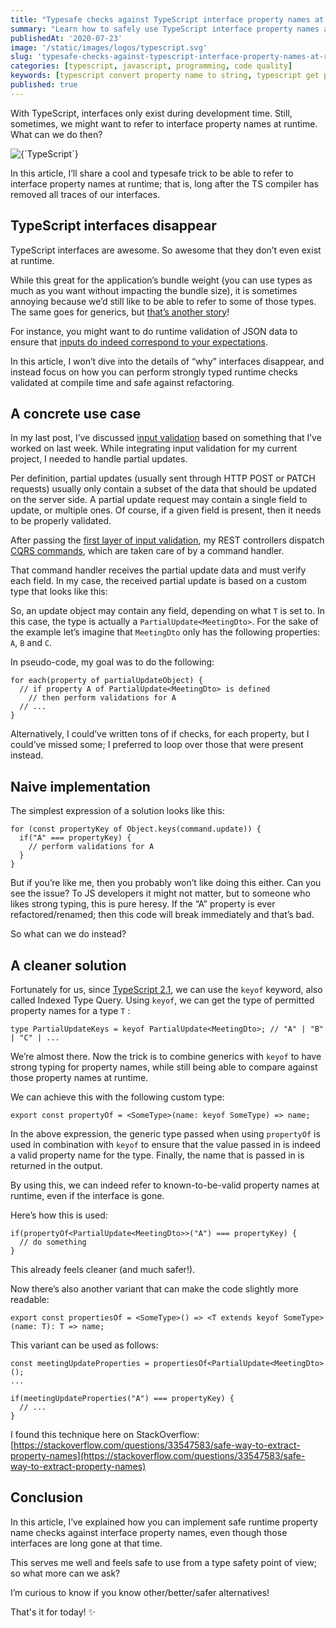 ```yaml
---
title: "Typesafe checks against TypeScript interface property names at runtime"
summary: "Learn how to safely use TypeScript interface property names at runtime."
publishedAt: '2020-07-23'
image: '/static/images/logos/typescript.svg'
slug: 'typesafe-checks-against-typescript-interface-property-names-at-runtime'
categories: [typescript, javascript, programming, code quality]
keywords: [typescript convert property name to string, typescript get property name of type, typescript]
published: true
---
```


With TypeScript, interfaces only exist during development time. Still, sometimes, we might want to refer to interface property names at runtime. What can we do then?

<BlogPostCenteredContent>
  <Image
    alt={`TypeScript`}
    src={`/static/images/logos/typescript.svg`}
    width={400}
    height={400}
    priority
  />
</BlogPostCenteredContent>

In this article, I’ll share a cool and typesafe trick to be able to refer to interface property names at runtime; that is, long after the TS compiler has removed all traces of our interfaces.

## TypeScript interfaces disappear

TypeScript interfaces are awesome. So awesome that they don’t even exist at runtime.

While this great for the application’s bundle weight (you can use types as much as you want without impacting the bundle size), it is sometimes annoying because we’d still like to be able to refer to some of those types. The same goes for generics, but [that’s another story](https://medium.com/javascript-in-plain-english/typescript-non-goals-43f47c1ecd84)!

For instance, you might want to do runtime validation of JSON data to ensure that [inputs do indeed correspond to your expectations](https://medium.com/@dSebastien/input-validation-with-nestjs-7184ba81af7e).

In this article, I won’t dive into the details of “why” interfaces disappear, and instead focus on how you can perform strongly typed runtime checks validated at compile time and safe against refactoring.

## A concrete use case

In my last post, I’ve discussed [input validation](https://medium.com/@dSebastien/input-validation-with-nestjs-7184ba81af7e) based on something that I’ve worked on last week. While integrating input validation for my current project, I needed to handle partial updates.

Per definition, partial updates (usually sent through HTTP POST or PATCH requests) usually only contain a subset of the data that should be updated on the server side. A partial update request may contain a single field to update, or multiple ones. Of course, if a given field is present, then it needs to be properly validated.

After passing the [first layer of input validation](https://medium.com/@dSebastien/input-validation-with-nestjs-7184ba81af7e), my REST controllers dispatch [CQRS commands](https://docs.nestjs.com/recipes/cqrs), which are taken care of by a command handler.

That command handler receives the partial update data and must verify each field. In my case, the received partial update is based on a custom type that looks like this:

<Gist gistLink="dsebastien/6f24f712bd0d72ccdb331fa0121dc2fc" />

So, an update object may contain any field, depending on what `T` is set to. In this case, the type is actually a `PartialUpdate<MeetingDto>`. For the sake of the example let’s imagine that `MeetingDto` only has the following properties: `A`, `B` and `C`.

In pseudo-code, my goal was to do the following:

```
for each(property of partialUpdateObject) {
  // if property A of PartialUpdate<MeetingDto> is defined
    // then perform validations for A
  // ...
}
```

Alternatively, I could’ve written tons of if checks, for each property, but I could’ve missed some; I preferred to loop over those that were present instead.

## Naive implementation

The simplest expression of a solution looks like this:

```
for (const propertyKey of Object.keys(command.update)) {
  if("A" === propertyKey) {
    // perform validations for A
  }
}
```

But if you’re like me, then you probably won’t like doing this either. Can you see the issue? To JS developers it might not matter, but to someone who likes strong typing, this is pure heresy. If the “A” property is ever refactored/renamed; then this code will break immediately and that’s bad.

So what can we do instead?

## A cleaner solution

Fortunately for us, since [TypeScript 2.1](https://www.typescriptlang.org/docs/handbook/release-notes/typescript-2-1.html), we can use the `keyof` keyword, also called Indexed Type Query. Using `keyof`, we can get the type of permitted property names for a type `T` :

```
type PartialUpdateKeys = keyof PartialUpdate<MeetingDto>; // "A" | "B" | "C" | ...
```

We’re almost there. Now the trick is to combine generics with `keyof` to have strong typing for property names, while still being able to compare against those property names at runtime.

We can achieve this with the following custom type:

```
export const propertyOf = <SomeType>(name: keyof SomeType) => name;
```

In the above expression, the generic type passed when using `propertyOf` is used in combination with `keyof` to ensure that the value passed in is indeed a valid property name for the type. Finally, the name that is passed in is returned in the output.

By using this, we can indeed refer to known-to-be-valid property names at runtime, even if the interface is gone.

Here’s how this is used:

```
if(propertyOf<PartialUpdate<MeetingDto>>("A") === propertyKey) {
  // do something
}
```

This already feels cleaner (and much safer!).

Now there’s also another variant that can make the code slightly more readable:

```
export const propertiesOf = <SomeType>() => <T extends keyof SomeType>(name: T): T => name;
```

This variant can be used as follows:

```
const meetingUpdateProperties = propertiesOf<PartialUpdate<MeetingDto>();
...

if(meetingUpdateProperties("A") === propertyKey) {
  // ...
}
```

I found this technique here on StackOverflow: [https://stackoverflow.com/questions/33547583/safe-way-to-extract-property-names](https://stackoverflow.com/questions/33547583/safe-way-to-extract-property-names)

## Conclusion

In this article, I’ve explained how you can implement safe runtime property name checks against interface property names, even though those interfaces are long gone at that time.

This serves me well and feels safe to use from a type safety point of view; so what more can we ask?

I’m curious to know if you know other/better/safer alternatives!

That's it for today! ✨

<BlogPostSignature />
